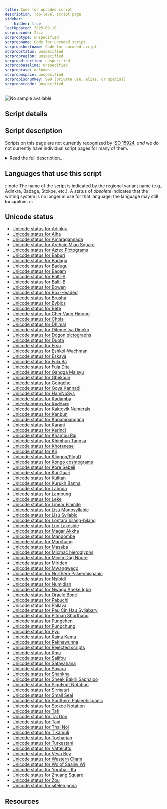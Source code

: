 ```yaml
---
title: Code for uncoded script
description: Top-level script page
sidebar:
    hidden: true
lastUpdated: 2025-09-19
scrpropcode: Zzzz
scrproptype: unspecified
scrpropname: Code for uncoded script
scrpropshortname: Code for uncoded script
scrpropstatus: unspecified
scrpropregion: unspecified
scrpropdirection: unspecified
scrpropbaseline: unspecified
scrpropcase: unknown
scrpropwspace: unspecified
scrpropisonumkey: 999 (private use, alias, or special)
scrpropotcode: unspecified
---
```



![No sample available](../images/nosample.png)



## Script details

<ScriptDetails />

## Script description

Scripts on this page are not currently recognized by [ISO 15924](http://www.unicode.org/iso15924/), _and_ we do not currently have individual script pages for many of them.

<details>
<summary>Read the full description...</summary>We also include scripts which have been rejected for encoding. If you have any information on these scripts, please add the information to the site. Your contributions can be a great help in refining and expanding the ISO 15924 standard.
</details>

## Languages that use this script

:::note
 The name of the script is indicated by the regional variant name (e.g., Adinkra, Badaga, Stokoe, etc.). A status of _obsolete_ indicates that the writing system is no longer in use for that language; the language may still be spoken.
:::

<WsList script='Zzzz' wsMax='5' />

## Unicode status

- [Unicode status for Adinkra](/scrlang/unicode/z-adinkra-unicode)
- [Unicode status for Aiha](/scrlang/unicode/z-aiha-unicode)
- [Unicode status for Amaragannada](/scrlang/unicode/z-amaragannada-unicode)
- [Unicode status for Archaic Miao Square](/scrlang/unicode/z-archaic-miao-square-unicode)
- [Unicode status for Aztec Pictograms](/scrlang/unicode/qa26-unicode)
- [Unicode status for Baburi](/scrlang/unicode/z-baburi-unicode)
- [Unicode status for Badaga](/scrlang/unicode/qabq-unicode)
- [Unicode status for Badugu](/scrlang/unicode/z-badugu-unicode)
- [Unicode status for Bagam](/scrlang/unicode/qabh-unicode)
- [Unicode status for Balti-A](/scrlang/unicode/qaab-unicode)
- [Unicode status for Balti-B](/scrlang/unicode/qa63-unicode)
- [Unicode status for Bowen](/scrlang/unicode/qabe-unicode)
- [Unicode status for Box-Headed](/scrlang/unicode/z-box-headed-unicode)
- [Unicode status for Brusha](/scrlang/unicode/z-brusha-unicode)
- [Unicode status for Byblos](/scrlang/unicode/qa29-unicode)
- [Unicode status for Bété](/scrlang/unicode/qa00-unicode)
- [Unicode status for Cher Vang Hmong](/scrlang/unicode/z-cher-vang-hmong-unicode)
- [Unicode status for Chola](/scrlang/unicode/qa32-unicode)
- [Unicode status for Dhimal](/scrlang/unicode/z-dhimal-unicode)
- [Unicode status for Diteme tsa Dinoko](/scrlang/unicode/z-diteme-tsa-dinoko-unicode)
- [Unicode status for Dogon pictographs](/scrlang/unicode/z-dogon-pictographs-unicode)
- [Unicode status for Duota](/scrlang/unicode/qaaf-unicode)
- [Unicode status for Ersu](/scrlang/unicode/qaag-unicode)
- [Unicode status for Eshkol-Wachman](/scrlang/unicode/qaah-unicode)
- [Unicode status for Eskaya](/scrlang/unicode/qabr-unicode)
- [Unicode status for Fula Ba](/scrlang/unicode/z-fula-ba-unicode)
- [Unicode status for Fula Dita](/scrlang/unicode/z-fula-dita-unicode)
- [Unicode status for Gangga Malayu](/scrlang/unicode/qa35-unicode)
- [Unicode status for Gbekoun](/scrlang/unicode/z-gbekoun-unicode)
- [Unicode status for Gongche](/scrlang/unicode/z-gongche-unicode)
- [Unicode status for Goya Kannadi](/scrlang/unicode/z-goya-kannadi-unicode)
- [Unicode status for HamNoSys](/scrlang/unicode/qabn-unicode)
- [Unicode status for Kadamba](/scrlang/unicode/z-kadamba-unicode)
- [Unicode status for Kaddare](/scrlang/unicode/qa75-unicode)
- [Unicode status for Kaktovik Numerals](/scrlang/unicode/z-kaktovik-numerals-unicode)
- [Unicode status for Kanbun](/scrlang/unicode/z-kanbun-unicode)
- [Unicode status for Kapampangang](/scrlang/unicode/z-kapampangang-unicode)
- [Unicode status for Karani](/scrlang/unicode/z-karani-unicode)
- [Unicode status for Kerinci](/scrlang/unicode/z-kerinci-unicode)
- [Unicode status for Khambu Rai](/scrlang/unicode/z-khambu-rai-unicode)
- [Unicode status for Khimhun Tangsa](/scrlang/unicode/qa57-unicode)
- [Unicode status for Khotanese](/scrlang/unicode/qa40-unicode)
- [Unicode status for Kii](/scrlang/unicode/z-kii-unicode)
- [Unicode status for Klingon/PIqaD](/scrlang/unicode/piqd-unicode)
- [Unicode status for Kongo cosmograms](/scrlang/unicode/z-kongo-cosmograms-unicode)
- [Unicode status for Kore Sebeli](/scrlang/unicode/z-kore-sebeli-unicode)
- [Unicode status for Kui Gaari](/scrlang/unicode/z-kui-gaari-unicode)
- [Unicode status for Kulitan](/scrlang/unicode/z-kulitan-unicode)
- [Unicode status for Kurukh Banna](/scrlang/unicode/z-kurukh-banna-unicode)
- [Unicode status for Lahnda](/scrlang/unicode/qaaj-unicode)
- [Unicode status for Lampung](/scrlang/unicode/z-lampung-unicode)
- [Unicode status for Leke](/scrlang/unicode/leke-unicode)
- [Unicode status for Linear Elamite](/scrlang/unicode/z-linear-elamite-unicode)
- [Unicode status for Lisu Monosyllabic](/scrlang/unicode/z-lisu-monosyllabic-unicode)
- [Unicode status for Lisu Syllabic](/scrlang/unicode/z-lisu-syllabic-unicode)
- [Unicode status for Lontara bilang-bilang](/scrlang/unicode/z-lontara-bilang-bilang-unicode)
- [Unicode status for Luo Lakeside](/scrlang/unicode/z-luo-lakeside-unicode)
- [Unicode status for Magar Akkha](/scrlang/unicode/z-magar-akkha-unicode)
- [Unicode status for Mandombe](/scrlang/unicode/z-mandombe-unicode)
- [Unicode status for Marchung](/scrlang/unicode/z-marchung-unicode)
- [Unicode status for Masaba](/scrlang/unicode/qa10-unicode)
- [Unicode status for Micmac hieroglyphs](/scrlang/unicode/qabg-unicode)
- [Unicode status for Minim Dag Noore](/scrlang/unicode/z-minim-dag-noore-unicode)
- [Unicode status for Miriden](/scrlang/unicode/z-miriden-unicode)
- [Unicode status for Mwangwego](/scrlang/unicode/qa54-unicode)
- [Unicode status for Northern Palaeohispanic](/scrlang/unicode/z-no-palaeohispanic-unicode)
- [Unicode status for Nsibidi](/scrlang/unicode/z-nsibidi-unicode)
- [Unicode status for Numidian](/scrlang/unicode/qa45-unicode)
- [Unicode status for Nwagu Aneke Igbo](/scrlang/unicode/z-nwagu-aneke-igbo-unicode)
- [Unicode status for Oracle Bone](/scrlang/unicode/z-oracle-bone-unicode)
- [Unicode status for Pabuchi](/scrlang/unicode/z-pabuchi-unicode)
- [Unicode status for Pallava](/scrlang/unicode/z-pallava-unicode)
- [Unicode status for Pau Cin Hau Syllabary](/scrlang/unicode/qa14-unicode)
- [Unicode status for Pitman Shorthand](/scrlang/unicode/z-pitman-shorthand-unicode)
- [Unicode status for Pungchen](/scrlang/unicode/z-pungchen-unicode)
- [Unicode status for Pungchung](/scrlang/unicode/z-pungchung-unicode)
- [Unicode status for Pyu](/scrlang/unicode/qa48-unicode)
- [Unicode status for Raina Kama](/scrlang/unicode/qa15-unicode)
- [Unicode status for Rakhawunna](/scrlang/unicode/z-rakhawunna-unicode)
- [Unicode status for Rejected scripts](/scrlang/unicode/x-rejected-unicode)
- [Unicode status for Rma](/scrlang/unicode/z-rma-unicode)
- [Unicode status for Salifou](/scrlang/unicode/qa16-unicode)
- [Unicode status for Satavahana](/scrlang/unicode/qa49-unicode)
- [Unicode status for Savara](/scrlang/unicode/z-savara-unicode)
- [Unicode status for Shankha](/scrlang/unicode/z-shankha-unicode)
- [Unicode status for Sheek Bakrii Saphaloo](/scrlang/unicode/z-sheek-bakrii-saphaloo-unicode)
- [Unicode status for SignFont Notation](/scrlang/unicode/qaao-unicode)
- [Unicode status for Sirmauri](/scrlang/unicode/z-sirmauri-unicode)
- [Unicode status for Small Seal](/scrlang/unicode/seal-unicode)
- [Unicode status for Southern Palaeohispanic](/scrlang/unicode/z-so-palaeohispanic-unicode)
- [Unicode status for Stokoe Notation](/scrlang/unicode/qaaq-unicode)
- [Unicode status for Tafi](/scrlang/unicode/qa18-unicode)
- [Unicode status for Tai Don](/scrlang/unicode/z-tai-don-unicode)
- [Unicode status for Tani](/scrlang/unicode/qa51-unicode)
- [Unicode status for Thai Noi](/scrlang/unicode/z-thai-noi-unicode)
- [Unicode status for Tikamuli](/scrlang/unicode/qa19-unicode)
- [Unicode status for Tocharian](/scrlang/unicode/z-tocharian-unicode)
- [Unicode status for Turkestani](/scrlang/unicode/qa53-unicode)
- [Unicode status for Vatteluttu](/scrlang/unicode/z-vatteluttu-unicode)
- [Unicode status for Veso Bey](/scrlang/unicode/z-veso-bey-unicode)
- [Unicode status for Western Cham](/scrlang/unicode/z-western-cham-unicode)
- [Unicode status for Wolof Saaliw Wi](/scrlang/unicode/z-wolof-saaliw-wi-unicode)
- [Unicode status for Yoruba - Ifa](/scrlang/unicode/z-yoruba---ifa-unicode)
- [Unicode status for Zhuang Square](/scrlang/unicode/qa52-unicode)
- [Unicode status for Zou](/scrlang/unicode/qa23-unicode)
- [Unicode status for sitelen pona](/scrlang/unicode/z-sitelen-pona-unicode)


## Resources

<ScriptResources detailSummary='seemore' />

